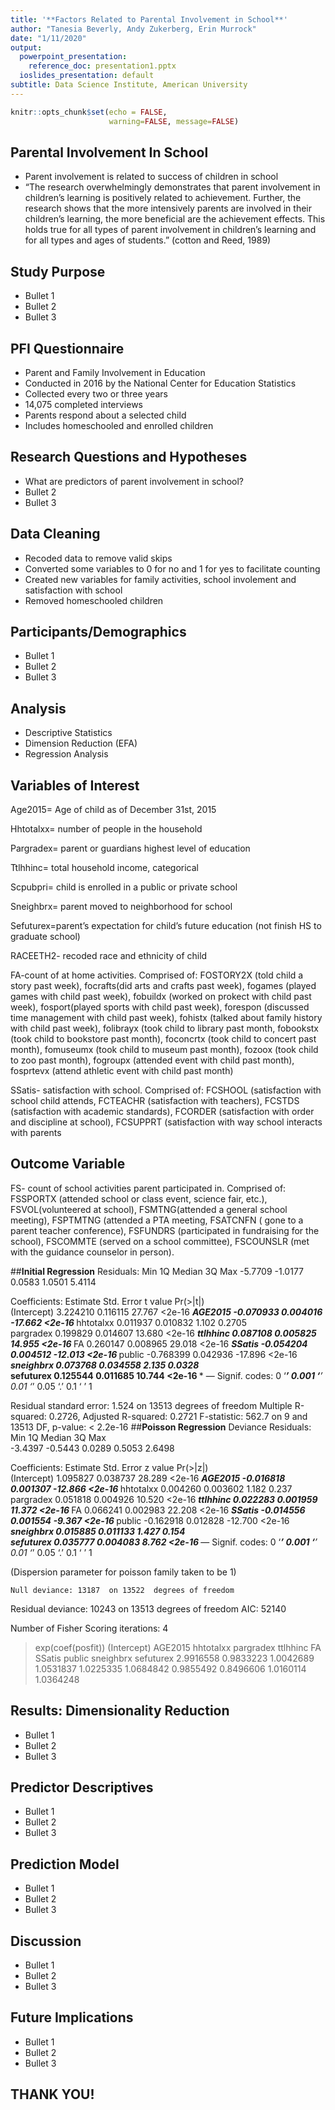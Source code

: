 ---
title: '**Factors Related to Parental Involvement in School**'
author: "Tanesia Beverly, Andy Zukerberg, Erin Murrock"
date: "1/11/2020"
output:
  powerpoint_presentation:
    reference_doc: presentation1.pptx
  ioslides_presentation: default
subtitle: Data Science Institute, American University
---

```{r setup, include=FALSE}
knitr::opts_chunk$set(echo = FALSE,
                      warning=FALSE, message=FALSE)
```

## **Parental Involvement In School** 

- Parent involvement is related to success of children in school
- “The research overwhelmingly demonstrates that parent involvement in children's learning is positively related to achievement. Further, the research shows that the more intensively parents are involved in their children's learning, the more beneficial are the achievement effects. This holds true for all types of parent involvement in children's learning and for all types and ages of students.” (cotton and Reed, 1989)   


## **Study Purpose** 

- Bullet 1
- Bullet 2
- Bullet 3

## **PFI Questionnaire**

- Parent and Family Involvement in Education
- Conducted in 2016 by the National Center for Education Statistics
- Collected every two or three years
- 14,075 completed interviews
- Parents respond about a selected child
- Includes homeschooled and enrolled children

## **Research Questions and Hypotheses** 

- What are predictors of parent involvement in school?
- Bullet 2
- Bullet 3

## **Data Cleaning**

- Recoded data to remove valid skips 
- Converted some variables to 0 for no and 1 for yes to facilitate counting
- Created new variables for family activities, school involement and satisfaction with school 
- Removed homeschooled children


## **Participants/Demographics**

- Bullet 1
- Bullet 2
- Bullet 3

## **Analysis**

- Descriptive Statistics
- Dimension Reduction (EFA)
- Regression Analysis

## **Variables of Interest**
Age2015= Age of child as of December 31st, 2015

Hhtotalxx= number of people in the household

Pargradex= parent or guardians highest level of education

Ttlhhinc= total household income, categorical

Scpubpri= child is enrolled in a public or private school

Sneighbrx= parent moved to neighborhood for school

Sefuturex=parent’s expectation for child’s future education (not finish HS to graduate school)

RACEETH2- recoded race and ethnicity of child

FA-count of at home activities. Comprised of:
FOSTORY2X (told child a story past week), focrafts(did arts and crafts past week), fogames (played games with child past week), fobuildx (worked on prokect with child past week), fosport(played sports with child past week), forespon (discussed time management with child past week), fohistx (talked about family history with child past week), folibrayx (took child to library past month, fobookstx (took child to bookstore past month), foconcrtx (took child to concert past month), fomuseumx (took child to museum past month), fozoox (took child to zoo past month), fogroupx (attended event with child past month), fosprtevx (attend athletic event with child past month)

SSatis- satisfaction with school. Comprised of:
FCSHOOL (satisfaction with school child attends, FCTEACHR (satisfaction with teachers), FCSTDS (satisfaction with academic standards), FCORDER (satisfaction with order and discipline at school), FCSUPPRT (satisfaction with way school interacts with parents

## **Outcome Variable**
FS- count of school activities parent participated in. 
Comprised of:	
FSSPORTX (attended school or class event, science fair, etc.), FSVOL(volunteered at school), FSMTNG(attended a general school meeting), FSPTMTNG (attended a PTA meeting, FSATCNFN ( gone to a parent teacher conference), FSFUNDRS (participated in fundraising for the school), FSCOMMTE (served on a school committee), FSCOUNSLR (met with the guidance counselor in person).

##**Initial Regression**
Residuals:
    Min      1Q  Median      3Q     Max 
-5.7709 -1.0177  0.0583  1.0501  5.4114 

Coefficients:
             Estimate Std. Error t value Pr(>|t|)    
(Intercept)  3.224210   0.116115  27.767   <2e-16 ***
AGE2015     -0.070933   0.004016 -17.662   <2e-16 ***
hhtotalxx    0.011937   0.010832   1.102   0.2705    
pargradex    0.199829   0.014607  13.680   <2e-16 ***
ttlhhinc     0.087108   0.005825  14.955   <2e-16 ***
FA           0.260147   0.008965  29.018   <2e-16 ***
SSatis      -0.054204   0.004512 -12.013   <2e-16 ***
public      -0.768399   0.042936 -17.896   <2e-16 ***
sneighbrx    0.073768   0.034558   2.135   0.0328 *  
sefuturex    0.125544   0.011685  10.744   <2e-16 ***
---
Signif. codes:  0 ‘***’ 0.001 ‘**’ 0.01 ‘*’ 0.05 ‘.’ 0.1 ‘ ’ 1

Residual standard error: 1.524 on 13513 degrees of freedom
Multiple R-squared:  0.2726,	Adjusted R-squared:  0.2721 
F-statistic: 562.7 on 9 and 13513 DF,  p-value: < 2.2e-16
##**Poisson Regression**
Deviance Residuals: 
    Min       1Q   Median       3Q      Max  
-3.4397  -0.5443   0.0289   0.5053   2.6498  

Coefficients:
             Estimate Std. Error z value Pr(>|z|)    
(Intercept)  1.095827   0.038737  28.289   <2e-16 ***
AGE2015     -0.016818   0.001307 -12.866   <2e-16 ***
hhtotalxx    0.004260   0.003602   1.182    0.237    
pargradex    0.051818   0.004926  10.520   <2e-16 ***
ttlhhinc     0.022283   0.001959  11.372   <2e-16 ***
FA           0.066241   0.002983  22.208   <2e-16 ***
SSatis      -0.014556   0.001554  -9.367   <2e-16 ***
public      -0.162918   0.012828 -12.700   <2e-16 ***
sneighbrx    0.015885   0.011133   1.427    0.154    
sefuturex    0.035777   0.004083   8.762   <2e-16 ***
---
Signif. codes:  0 ‘***’ 0.001 ‘**’ 0.01 ‘*’ 0.05 ‘.’ 0.1 ‘ ’ 1

(Dispersion parameter for poisson family taken to be 1)

    Null deviance: 13187  on 13522  degrees of freedom
Residual deviance: 10243  on 13513  degrees of freedom
AIC: 52140

Number of Fisher Scoring iterations: 4

> exp(coef(posfit))
(Intercept)     AGE2015   hhtotalxx   pargradex    ttlhhinc          FA      SSatis      public   sneighbrx   sefuturex 
  2.9916558   0.9833223   1.0042689   1.0531837   1.0225335   1.0684842   0.9855492   0.8496606   1.0160114   1.0364248 


## **Results: Dimensionality Reduction**

- Bullet 1
- Bullet 2
- Bullet 3

## **Predictor Descriptives**

- Bullet 1
- Bullet 2
- Bullet 3

## **Prediction Model**

- Bullet 1
- Bullet 2
- Bullet 3

## **Discussion**

- Bullet 1
- Bullet 2
- Bullet 3

## **Future Implications**

- Bullet 1
- Bullet 2
- Bullet 3

## **THANK YOU!**
